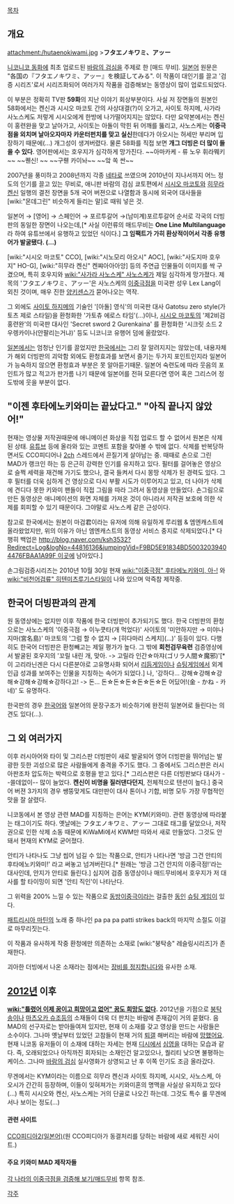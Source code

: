 {{{#!html
<object width="425" height="344"><param name="movie" value="http://www.youtube.com/v/MtgJjjGErqo&hl=ko&fs=1&rel=0"></param><param name="allowFullScreen" value="true"></param><param name="allowscriptaccess" value="always"></param><embed src="http://www.youtube.com/v/MtgJjjGErqo&hl=ko&fs=1&rel=0" type="application/x-shockwave-flash" allowscriptaccess="always" allowfullscreen="true" width="425" height="344"></embed></object>
}}}


[[목차]]
　
== 개요 ==
attachment:/hutaenokiwami.jpg
>'''フタエノキワミ、アッー'''

[[니코니코 동화]]에 최초 업로드된 [[바람의 검심]]을 주제로 한 [매드 무비]. [[일본어]] 원문은 "各国の『フタエノキワミ、アッー』を検証してみる". 이 작품이 대인기를 끌고 '검증 시리즈'로서 시리즈화되어 여러가지 작품을 검증해보는 동영상이 많이 업로드되었다.

이 부분은 정확히 TV판 '''59화'''의 지난 이야기 회상부분이다. 사실 저 장면들의 원본인 58화에서는 켄신과 시시오 마코토 간의 사상대결(?)이 오가고, 사이토 하지메, 사가라 사노스케도 저렇게 시시오에게 한방에 나가떨어지지는 않았다. 다만 요약본에서는 켄신이 홍련완을 맞고 날아가고, 사이토는 아돌이 막힌 뒤 어깨를 뚫리고, 사노스케는 '''이중극점을 외치며 날아오자마자 카운터펀치를 맞고 실신'''한데다가 아오시는 허세만 부리며 입장하기 때문에(...) 개그성이 생겨버렸다. 물론 58화를 직접 보면 '''개그 더빙은 더 많이 들을 수 있다'''. 영어판에서는 호우지가 심각하게 망가진다. ~~아마카케 - 류 노우 휘라뭬키 ~~  ~~퀜신! ~~ ~~구뤤 카이놔~~ ~~앜 쏙 싼~~ 

2007년을 풍미하고 2008년까지 각종 [[네타]]로 쓰였으며 2010년이 지나서까지 어느 정도의 인기를 끌고 있는 무비로, 애니판 바람의 검심 쿄토편에서 [[시시오 마코토]]와 [[히무라 켄신]] 일행의 결전 장면을 5개 국어 버젼으로 나열함과 동시에 외국어 대사들을 [wiki:"몬데그린" 비슷하게 들리는 말]로 때워 넣은 것.

일본어 → [영어] → 스페인어 → 포르투갈어 →(남미계)포르투갈어 순서로 각국의 더빙판의 동일한 장면이 나오는데,[* 사실 이런류의 매드무비는 '''One Line Multilanguage'''라 하여 유튜브에서 유행하고 있었던 식이다.] '''그 임팩트가 가히 환상적이어서 각종 유행어가 발굴됐다. (...)'''

[wiki:"시시오 마코토" CCO], [wiki:"시노모리 아오시" AOC], [wiki:"사도지마 호우지" HO-G], [wiki:"히무라 켄신" 켄쨔아아아앙] 등의 주연급 인물들이 이미지를 싹 구겼으며, 특히 호우지와 [[wiki:"사가라 사노스케" 사노스케]]가 제일 심각하게 망가졌다. 제목의 'フタエノキワミ、アッー'은 사노스케의 [[이중극점]]을 미국판 성우 Lex Lang이 외친 것이며, 매우 진한 [[양키센스]]가 묻어나오는 역작.

그 외에도 [[사이토 하지메]]의 기술인 '[아돌] 영식'의 미국판 대사 Gatotsu zero style(가토츠 제로 스타일)을 환청화한 '가토츄 에로스 타임'(…)이나, [[시시오 마코토]]의 '제2비검 홍련완'의 미국판 대사인 'Secret sword 2 Gurenkaina' 를 환청화한 '시크릿 소드 2 우렝카이나(안팔리는거냐)' 등도 니코니코 유행어 덤에 올랐었다.

[[일본]]에서는 엄청난 인기를 끌었지만 [[한국]]에서는 그리 잘 알려지지는 않았는데, 내용자체가 해외 더빙판의 괴악함 외에도 환청효과를 보면서 즐기는 두가지 포인트인지라 일본어가 능숙하지 않으면 환청효과 부분은 못 알아듣기때문. 일본어 숙련도에 따라 웃음의 포인트가 많고 적고가 판가름 나기 때문에 일본어를 전혀 모른다면 영어 혹은 그리스어 정도밖에 웃을 부분이 없다.

== '''"이젠 후타에노키와미는 끝났다고." "아직 끝나지 않았어!"''' ==

{{{#!html
<script type="text/javascript" src="http://ext.nicovideo.jp/thumb_watch/sm17903108"></script><noscript><a href="http://www.nicovideo.jp/watch/sm17903108">【ニコニコ動画】再々うp：全部手描きで各国の『フタエノキワミ、アッー』を検証してみる</a></noscript>
}}}
현재는 영상물 저작권때문에 애니메이션 화상을 직접 업로드 할 수 없어서 원본은 삭제된 상태. [[유튜브]] 등에 올라와 있는 코멘트 포함을 찾아볼 수 밖에 없다. 삭제를 반복당하면서도 CCO피디어나 [[2ch]] 스레드에서 끈질기게 살아남는 중. 때때로 손으로 그린 MAD가 랭크인 하는 등 은근히 강력한 인기를 유지하고 있다. 필터를 걸어놓은 영상으로 슬쩍 세력을 재건해 가기도 했으나, 결국 들켜서 다시 몽땅 삭제가 된 경력도 있다. 그 후 필터를 더욱 심하게 건 영상으로 다시 부활 시도가 이루어지고 있고, 더 나아가 삭제에 견디다 못한 키와미 팬들이 직접 그림을 따라 그려서 동영상을 만들었다. 손그림으로 만든 동영상은 애니메이션의 화면 자체를 가져온 것이 아니라서 저작권 보호에 의한 삭제를 회피할 수 있기 때문이다. 그야말로 사노스케 같은 근성이다.

참고로 한국에서는 원본이 마검君이라는 유저에 의해 유일하게 루리웹 & 엠엔캐스트에 올라왔었지만, 위의 이유가 아닌 엠엔캐스트의 동영상 서비스 중지로 삭제되었다.[* 다행히 백업은 [[http://blog.naver.com/ksh3532?Redirect=Log&logNo=44816136&jumpingVid=F9BD5E91834BD50032039404476FBAA1A99F 이곳]]에 남아있다.]

손그림검증시리즈는 2010년 10월 30일 현재 [[wiki:"이중극점" 후타에노키와미, 아-!]] 와 [[wiki:"비천어검류" 히텐미츠루기스타일]]이 나와 있으며 악즉참 제작중.
== 한국어 더빙판과의 관계 ==
원 동영상에는 없지만 이후 작품에 한국 더빙판이 추가되기도 했다. 한국 더빙판의 환청으로는 사노스케의 '이중극점 → 이누쿳타(개 먹었다)' 사이토의 '미안하지만 → 미야나지마(宮名島)' 마코토의 '그럼 할 수 없지 → [히다마리 스케치](...)' 등등이 있다. 다행히도 한국어 더빙판은 환청빼고는 제일 평가가 높다. 그 밖에 '''회천검무육련''' 검증영상에서 발굴된 호우지의 '꼬릴 내린 개, 맞아. -> 고릴라 인간☆마쟈(ゴリラ人間☆魔邪)'[* 이 고리라닌겐은 다시 다른분야로 고유명사화 되어서 [[리듬게임]]이나 [[슈팅게임]]에서 외계인급 성과를 보여주는 인물을 지칭하는 속어가 되었다.] 나, '강하다... 강해☆강해☆강해☆강해☆강해☆강하다고! -> 돈... 돈☆돈☆돈☆돈☆돈☆돈 어딨어!(金 - かね - 카네)' 도 유명하다.

한국판의 경우 [[한국어]]와 일본어의 문장구조가 비슷하기에 완전히 일본어로 들린다는 의견도 있다(…).

== 그 외 여러가지 ==
이후 러시아어와 타이 및 그리스판 더빙판이 새로 발굴되어 영어 더빙판을 뛰어넘는 발광한 듯한 괴성으로 많은 사람들에게 충격을 주기도 했다. 그 중에서도 그리스판은 러시아판조차 압도하는 박력으로 호평을 받고 있다.[* 그리스판은 다른 더빙판보다 대사가 --쓸데없이-- 많이 늘었다. '''켄신이 비명을 질러댄다던지''', 전체적으로 텐션이 높다.] 중국어 버젼 3가지의 경우 쌩뚱맞게도 대만판이 대사 톤이나 기합, 비명 모두 가장 무협적인 맛을 잘 살렸다.

니코동에서 본 영상 관련 MAD를 지칭하는 은어는 KYM(키와미). 관련 동영상에 따라붙는 태그이기도 하다. 옛날에는 フタエノキワミ、アッー 그대로 태그를 달았으나, 저작권으로 인한 삭제 소동 때문에 KiWaMi에서 KWM만 따와서 새로 만들었다. 그것도 안돼서 현재의 KYM로 굳어졌다.

안티가 나타나도 그냥 씹어 넘길 수 있는 작품으로, 안티가 나타나면 '방금 그건 안티의 후타에노키와미!' 라고 써놓고 넘겨버린다.[* 원래는 '방금 그건 안지의 이중극점!'라는 대사인데, 안지가 안티로 들린다.] 심지어 검증 동영상이나 매드무비에서 호우지가 저 대사를 할 타이밍이 되면 '안티 직인'이 나타난다.

그 위력을 200% 느낄 수 있는 작품으로 [[동방이중극]]이라는 걸출한 [[동인]] [[슈팅 게임]]이 있다.

[[패트리시아 마틴]]의 노래 중 하나인 pa pa pa patti strikes back의 마지막 소절도 이걸로 마무리짓는다.

이 작품과 유사하게 작중 환청에만 의존하는 소재로 [wiki:"붕탁송" 레슬링시리즈]가 존재한다.

괴아한 더빙에서 나온 소재라는 점에서는 [[장비를 정지합니다]]와 유사한 소재.

== [[2012년]] 이후 ==
'''[[wiki:"틀렸어 이제 꿈이고 희망이고 없어" 꿈도 희망도 없다]].'''
2012년을 기점으로 [[붕탁송]]이나 [[마츠오카 슈조]]등의 소재들이 더욱 더 판치는 바람에 존재감이 거의 묻혔다. 음MAD의 선구자로는 받아들여져 있지만, 현재 이 소재를 갖고 영상을 만드는 사람들은 소수이다. 그나마 옛날부터 있었던 고참들이 현재 거의 [[퇴갤]] 해버리는 바람에 [[망했어요]]. 현재 니코동 유저들이 이 소재에 대하는 자세는 현재 [[디시]]에서 [[심영(야인시대)|심영]]을 대하는 모습과 같다. 즉, 오래되었으나 아직까진 회자되는 소재인건 알고있으나, 퀄리티 낮으면 불평하는 케이스. 그나마 [[바람의 검심]] 실사영화가 상영되고 난 후 이쪽 인기도 조금 올라갔다.

무겐에서는 KYM이라는 이름으로 히무라 켄신과 사이토 하지메, 시시오, 사노스케, 아오시가 간간히 등장하며, 이들이 잊혀져가는 키와미혼의 명맥을 사실상 유지하고 있다(...) 특히 시시오와 켄신, 사노스케는 거의 단골로 나오긴 하는데. 그것도 특수 룰 무겐에서나 보이는 정도(...)
==== 관련 사이트 ====
[http://www58.atwiki.jp/ccopedia2/ CCO피디아2(일본어)](원 CCO피디아가 동결처리를 당하는 바람에 새로 세워진 사이트.)

==== 주요 키와미 MAD 제작자들 ====
[[각 나라의 이중극점을 검증해 보기/매드무비]] 항목 참조.

[[각주]]
